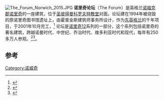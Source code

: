 [[File:The_Forum_Norwich_2015.JPG|thumb]]
'''诺里奇论坛'''（The Forum）是英格兰[[诺福克郡|诺福克郡]][[诺里奇|诺里奇]]的一座建筑，位于[[圣彼得曼科罗夫特教堂|圣彼得曼科罗夫特教堂]]对面。论坛建在1994年被烧毁的原诺里奇图书馆遗址上，由霍普金斯建筑师事务所设计，作为[[东英格兰|东英格兰]]的千年项目，于2001年10月完工，<ref>{{cite web |url=http://www.theforumnorwich.co.uk/media/site-downloads/Architecture__Construction_of_The_Forum.pdf |title=Archived copy |accessdate=2011-04-14 |archiveurl=https://web.archive.org/web/20110724013335/http://www.theforumnorwich.co.uk/media/site-downloads/Architecture__Construction_of_The_Forum.pdf |archivedate=2011-07-24 |dead-url=yes }}</ref> 论坛是[[诺里奇12|诺里奇12]]系列的一部分，这个系列包括诺里奇的著名建筑，跨越诺曼时代、中世纪、乔治时代、维多利亚时代和现代，每年有250多万人参观。<ref>{{cite web |url=http://news.bbc.co.uk/onthisday/hi/dates/stories/august/1/newsid_2526000/2526839.stm |title=BBC ON THIS DAY | 1 | 1994: Library fire wipes out historic records |publisher=BBC News |date=1976-08-01 |accessdate=2012-12-20 |archive-date=2020-09-20 |archive-url=https://web.archive.org/web/20200920203739/http://news.bbc.co.uk/onthisday/hi/dates/stories/august/1/newsid_2526000/2526839.stm |dead-url=no }}</ref><ref>{{cite web |url=http://www.theforumnorwich.co.uk/ |title=The Forum, in Norwich - Free Events, Exhibitions, Family Entertainment, Millennium Library, Restaurants, Shops |publisher=Theforumnorwich.co.uk |date= |accessdate=2012-12-20 |archive-date=2021-04-23 |archive-url=https://web.archive.org/web/20210423005341/https://theforumnorwich.co.uk/ |dead-url=no }}</ref>。

==参考==
{{Reflist|2}}
{{coord|52|37|39|N|1|17|26|E|display=t|type:landmark}}
[[Category:诺威奇|Category:诺威奇]]